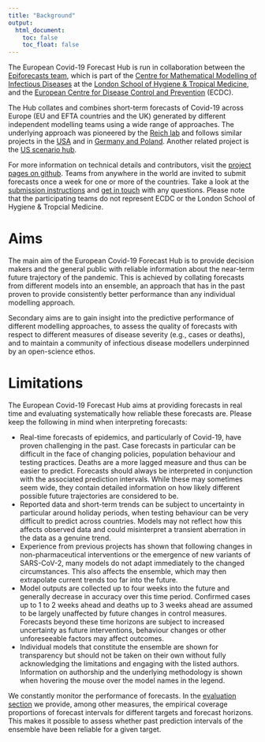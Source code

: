 ```yaml
---
title: "Background"
output:
  html_document:
    toc: false
    toc_float: false
---
```

The European Covid-19 Forecast Hub is run in collaboration between the [Epiforecasts team](http://epiforecasts.io/covid), which is part of the [Centre for Mathematical Modelling of Infectious Diseases](http://cmmid.github.io/topics/covid19) at the [London School of Hygiene & Tropical Medicine](http://www.lshtm.ac.uk), and the [European Centre for Disease Control and Prevention](http://ecdc.europa.eu) (ECDC).

The Hub collates and combines short-term forecasts of Covid-19 across Europe (EU and EFTA countries and the UK) generated by different independent modelling teams using a wide range of approaches. The underlying approach was pioneered by the [Reich lab](https://reichlab.io/) and follows similar projects in the [USA](https://covid19forecasthub.org/) and in [Germany and Poland](https://kitmetricslab.github.io/forecasthub/forecast). Another related project is the [US scenario hub](https://covid19scenariomodelinghub.org/).

For more information on technical details and contributors, visit the [project pages on github](https://github.com/epiforecasts/covid19-forecast-hub-europe). Teams from anywhere in the world are invited to submit forecasts once a week for one or more of the countries. Take a look at the [submission instructions](https://github.com/epiforecasts/covid19-forecast-hub-europe/wiki) and [get in touch](contact.html) with any questions. Please note that the participating teams do not represent ECDC or the London School of Hygiene & Tropcial Medicine.

# Aims

The main aim of the European Covid-19 Forecast Hub is to provide decision makers and the general public with reliable information about the near-term future trajectory of the pandemic. This is achieved by collating forecasts from different models into an ensemble, an approach that has in the past proven to provide consistently better performance than any individual modelling approach.

Secondary aims are to gain insight into the predictive performance of different modelling approaches, to assess the quality of forecasts with respect to different measures of disease severity (e.g., cases or deaths), and to maintain a community of infectious disease modellers underpinned by an open-science ethos.

# Limitations

The European Covid-19 Forecast Hub aims at providing forecasts in real time and evaluating systematically how reliable these forecasts are. Please keep the following in mind when interpreting forecasts:

- Real-time forecasts of epidemics, and particularly of Covid-19, have proven challenging in the past. Case forecasts in particular can be difficult in the face of changing policies, population behaviour and testing practices. Deaths are a more lagged measure and thus can be easier to predict. Forecasts should always be interpreted in conjunction with the associated prediction intervals. While these may sometimes seem wide, they contain detailed information on how likely different possible future trajectories are considered to be.
- Reported data and short-term trends can be subject to uncertainty in particular around holiday periods, when testing behaviour can be very difficult to predict across countries. Models may not reflect how this affects observed data and could misinterpret a transient aberration in the data as a genuine trend.
- Experience from previous projects has shown that following changes in non-pharmaceutical interventions or the emergence of new variants of SARS-CoV-2, many models do not adapt immediately to the changed circumstances. This also affects the ensemble, which may then extrapolate current trends too far into the future.
- Model outputs are collected up to four weeks into the future and generally decrease in accuracy over this time period. Confirmed cases up to 1 to 2 weeks ahead and deaths up to 3 weeks ahead are assumed to be largely unaffected by future changes in control measures. Forecasts beyond these time horizons are subject to increased uncertainty as future interventions, behaviour changes or other unforeseeable factors may affect outcomes.
- Individual models that constitute the ensemble are shown for transparency but should not be taken on their own without fully acknowledging the limitations and engaging with the listed authors. Information on authorship and the underlying methodology is shown when hovering the mouse over the model names in the legend.

We constantly monitor the performance of forecasts. In the [evaluation section](reports.html) we provide, among other measures, the empirical coverage proportions of forecast intervals for different targets and forecast horizons. This makes it possible to assess whether past prediction intervals of the ensemble have been reliable for a given target.
